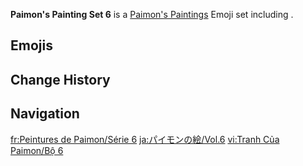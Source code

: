 {{Paimon's Paintings Infobox
|title         = Paimon's Paintings Set 6
|image         = Paimon's Paintings Set 6.png
|icon          = Icon Emoji Paimon's Paintings 06 Eula 3.png
|date          = 2021-12-09
|gamedate      = 
|prev          = 5
|next          = 7
|set           = 6
|twitter       =
|hoyolab       = https://www.hoyolab.com/article/1586789
|characters    = Eula;Yanfei;Azhdaha;Rosaria
}}
'''Paimon's Painting Set 6''' is a [[Paimon's Paintings]] Emoji set including {{Array|Eula;Yanfei;Azhdaha;Rosaria|;|[[{item}]]|,<nowiki> </nowiki>|sort=1}}.

==Emojis==
{{Paimon's Paintings Images|categories=Paimon's Paintings Set 6|nomain=1|noset=1}}

==Change History==
{{Change History|introduced=2.3}}

==Navigation==
{{Paimon's Paintings Navbox}}

[[fr:Peintures de Paimon/Série 6]]
[[ja:パイモンの絵/Vol.6]]
[[vi:Tranh Của Paimon/Bộ 6]]